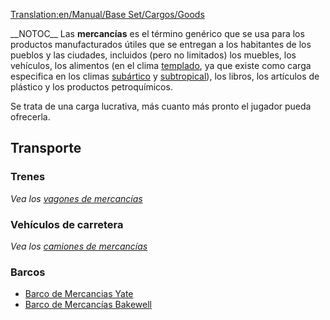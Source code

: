 [[Translation:en/Manual/Base Set/Cargos/Goods]]

{{es/Manual/Base Set/Cargos/Carga| carga  = Mercancías
| imagen = en/Manual/Base Set/Cargos/Goods.png
| producida =[[es/Manual/Base Set/Industries/Fábrica|Fábrica]], [[es/Manual/Base Set/Industries/Refinería de petróleo|Refinería de petróleo]], [[es/Manual/Base Set/Industries/Aserradero|Aserradero]], [[es/Manual/Base Set/Industries/Imprenta|Imprenta]]
| aceptada  =[[es/Manual/Pueblo|Pueblo]]
}}
__NOTOC__
Las '''mercancías''' es el término genérico que se usa para los productos manufacturados útiles que se entregan a los habitantes de los pueblos y las ciudades, incluidos (pero no limitados) los muebles, los vehículos, los alimentos (en el clima [[es/Manual/Clima|templado]], ya que existe como carga especifica en los climas [[es/Manual/Clima|subártico]] y [[es/Manual/Clima|subtropical]]), los libros, los artículos de plástico y los productos petroquímicos.

Se trata de una carga lucrativa, más cuanto más pronto el jugador pueda ofrecerla.

==Transporte==
===Trenes===
''Vea los [[es/Manual/Base Set/Trains/Vagón de Mercancías|vagones de mercancías]]''

===Vehículos de carretera===
''Vea los [[es/Manual/Base Set/Road Vehicles/Camiones de Mercancías|camiones de mercancías]]''

===Barcos===
*[[es/Barco de Mercancias Yate|Barco de Mercancias Yate]]
*[[es/Manual/Base Set/Ships/Barco de Mercancías Bakewell|Barco de Mercancías Bakewell]]